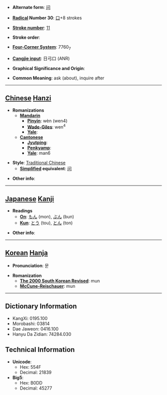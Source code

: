 * '''Alternate form''': [[问]]

* '''[[Wiktionary:Chinese radical index| Radical]] Number 30''': [[Wiktionary:Chinese radical index 口|口]]+8 strokes

* '''[[Wiktionary:Chinese total strokes index|Stroke number]]''': [[Wiktionary:Chinese total strokes index 11|11]]

* '''Stroke order''': 

* '''[[Wiktionary:Chinese four corner index|Four-Corner System]]''': 7760<sub>7</sub>

* '''[[Wiktionary:Chinese Cangjie index|Cangjie input]]''': 日弓口 (ANR)

* '''Graphical Significance and Origin''': 

* '''Common Meaning''': ask (about), inquire after

----

== [[Chinese]] [[Hanzi]] ==

* '''Romanizations'''
** '''[[Mandarin]]'''
*** '''[[Pinyin]]''': wèn (wen4)
*** '''[[Wade-Giles]]''': wen<sup>4</sup>
*** '''[[Yale]]''': 
** '''[[Cantonese]]'''
*** '''[[Jyutping]]''':
*** '''[[Penkyamp]]''': 
*** '''[[Yale]]''': man6

* '''Style''': [[Traditional Chinese]] 
** '''[[Simplified Chinese|Simplified]] equivalent''': [[问]]

* '''Other info''': 

----

== [[Japanese]] [[Kanji]] ==

* '''Readings'''
** '''[[On]]''': [[もん]] (mon), [[ぶん]] (bun)
** '''[[Kun]]''': [[とう]] (tou), [[とん]] (ton)

* '''Other info''':  

----

== [[Korean]] [[Hanja]] ==

* '''Pronunciation''': 문

* '''Romanization'''
** '''[[The 2000 South Korean Revised Romanization|The 2000 South Korean Revised]]''': mun
** '''[[McCune-Reischauer]]''': mun

----

== Dictionary Information ==

* KangXi: 0195.100
* Morobashi: 03814
* Dae Jaweon: 0416.100
* Hanyu Da Zidian: 74284.030

== Technical Information ==

* '''Unicode''':
** Hex: 554F
** Decimal: 21839
* '''Big5''':
** Hex: B0DD
** Decimal: 45277